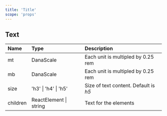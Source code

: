 ```yaml
---
title: 'Title'
scope: 'props'
---
```


## Text

| Name     | Type                   | Description                           |
| :------- | :--------------------- | :------------------------------------ |
| mt       | DanaScale              | Each unit is multipled by 0.25 rem    |
| mb       | DanaScale              | Each unit is multipled by 0.25 rem    |
| size     | 'h3' \| 'h4' \| 'h5'   | Size of text content. Default is _h5_ |
| children | ReactElement \| string | Text for the elements                 |

